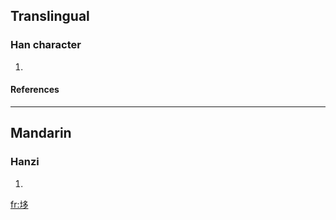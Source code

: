 ==Translingual==
===Han character===
{{Han char|rn=32|rad=土|as=06|sn=9|four=|canj=土弓戈弓 (GNIN)}}
# {{defn|Han|sort=土06}}
====References====
{{Han ref|kx=0227.380|dkj=05038|dj=0463.250|hdz=10441.070|uh=5791|ud=22417}}
----
==Mandarin==
===Hanzi===
{{cmn-hanzi|pin=[[chǐ]] ([[chi3]])|wg=ch'ih<sup>3</sup>}}
# {{defn|Mandarin}}

[[fr:垑]]